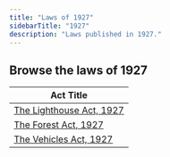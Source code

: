 ```yaml
---
title: "Laws of 1927"
sidebarTitle: "1927"
description: "Laws published in 1927."
---
```


## Browse the laws of 1927

| Act Title |
|-----------|
| [The Lighthouse Act, 1927](/laws/act-145) |
| [The Forest Act, 1927](/laws/act-144) |
| [The Vehicles Act, 1927](/laws/act-143) |
